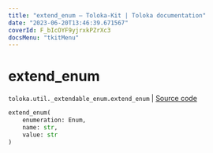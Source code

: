 ```yaml
---
title: "extend_enum — Toloka-Kit | Toloka documentation"
date: "2023-06-20T13:46:39.671567"
coverId: F_bIcOYF9yjrxkPZrXc3
docsMenu: "tkitMenu"
---
```


# extend_enum

`toloka.util._extendable_enum.extend_enum` | [Source code](https://github.com/Toloka/toloka-kit/blob/v1.2.0/src/util/_extendable_enum.py#L12)

```python
extend_enum(
    enumeration: Enum,
    name: str,
    value: str
)
```